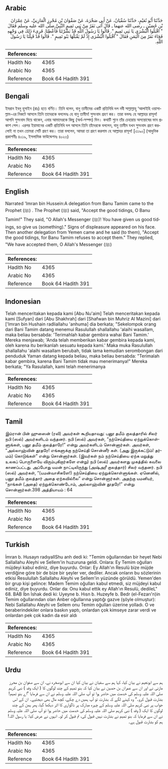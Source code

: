 ## Arabic


<div dir="rtl" lang="ar" style={{fontSize:'larger',backgroundColor:'#f8f9fa',padding:20}}>
حَدَّثَنَا أَبُو نُعَيْمٍ، حَدَّثَنَا سُفْيَانُ، عَنْ أَبِي صَخْرَةَ، عَنْ صَفْوَانَ بْنِ مُحْرِزٍ الْمَازِنِيِّ، عَنْ عِمْرَانَ بْنِ حُصَيْنٍ ـ رضى الله عنهما ـ قَالَ أَتَى نَفَرٌ مِنْ بَنِي تَمِيمٍ النَّبِيَّ صلى الله عليه وسلم فَقَالَ ‏"‏ اقْبَلُوا الْبُشْرَى يَا بَنِي تَمِيمٍ ‏"‏‏.‏ قَالُوا يَا رَسُولَ اللَّهِ قَدْ بَشَّرْتَنَا فَأَعْطِنَا‏.‏ فَرِيءَ ذَلِكَ فِي وَجْهِهِ فَجَاءَ نَفَرٌ مِنَ الْيَمَنِ فَقَالَ ‏"‏ اقْبَلُوا الْبُشْرَى إِذْ لَمْ يَقْبَلْهَا بَنُو تَمِيمٍ ‏"‏‏.‏ قَالُوا قَدْ قَبِلْنَا يَا رَسُولَ اللَّهِ‏.‏
</div>
<div style={{backgroundColor:'#f8f9fa',padding:20, marginBottom: 10}}><table> <thead> <tr> <th>References:</th> <th></th> </tr> </thead> <tbody><tr><td>Hadith No</td><td>4365</td></tr><tr><td>Arabic No</td><td>4365</td></tr><tr><td>Reference</td><td>Book 64 Hadith 391</td></tr></tbody></table></div>

## Bengali


<div dir="ltr" lang="bn" style={{fontSize:'larger',backgroundColor:'#f8f9fa',padding:20}}>
ইমরান ইবনু হুসাইন (রাঃ) হতে বর্ণিত। তিনি বলেন, বানু তামীমের একটি প্রতিনিধি দল নবী সাল্লাল্লাহু ‘আলাইহি ওয়াসাল্লাম-এর নিকটে আসলে তিনি তাদেরকে বললেনঃ হে বানু তামীম! সুসংবাদ গ্রহণ কর। তারা বললঃ হে আল্লাহর রাসূল! আপনি সুসংবাদ দিয়ে থাকেন, এবার আমাদেরকে কিছু (অর্থ-সম্পদ) দিন। কথাটি শুনে তাঁর চেহারায় অসন্তোষের ভাব প্রকাশ পেল। এরপর ইয়ামানের একটি প্রতিনিধি দল আসলে তিনি তাঁদেরকে বললেন, বানু তামীম যখন সুসংবাদ গ্রহণ করলোই না তখন তোমরা সেটি গ্রহণ কর। তারা বললেন, আমরা তা গ্রহণ করলাম হে আল্লাহর রাসূল! [৩১৯০] (আধুনিক প্রকাশনীঃ ৪০১৯, ইসলামিক ফাউন্ডেশনঃ ৪০২৩)
</div>
<div style={{backgroundColor:'#f8f9fa',padding:20, marginBottom: 10}}><table> <thead> <tr> <th>References:</th> <th></th> </tr> </thead> <tbody><tr><td>Hadith No</td><td>4365</td></tr><tr><td>Arabic No</td><td>4365</td></tr><tr><td>Reference</td><td>Book 64 Hadith 391</td></tr></tbody></table></div>

## English


<div dir="ltr" lang="en" style={{fontSize:'larger',backgroundColor:'#f8f9fa',padding:20}}>
Narrated 'Imran bin Hussein:A delegation from Banu Tamim came to the Prophet (ﷺ) . The Prophet (ﷺ) said, "Accept the good tidings, O Banu Tamim!" They said, "O Allah's Messenger (ﷺ)! You have given us good tidings, so give us (something)." Signs of displeasure appeared on his face. Then another delegation from Yemen came and he said (to them), "Accept the good tidings, for Banu Tamim refuses to accept them." They replied, "We have accepted them, O Allah's Messenger (ﷺ)
</div>
<div style={{backgroundColor:'#f8f9fa',padding:20, marginBottom: 10}}><table> <thead> <tr> <th>References:</th> <th></th> </tr> </thead> <tbody><tr><td>Hadith No</td><td>4365</td></tr><tr><td>Arabic No</td><td>4365</td></tr><tr><td>Reference</td><td>Book 64 Hadith 391</td></tr></tbody></table></div>

## Indonesian


<div dir="ltr" lang="id" style={{fontSize:'larger',backgroundColor:'#f8f9fa',padding:20}}>
Telah menceritakan kepada kami [Abu Nu'aim] Telah menceritakan kepada kami [Sufyan] dari [Abu Shakhrah] dari [Shafwan bin Muhriz Al Mazini] dari ['Imran bin Hushain radliallahu 'anhuma] dia berkata; "Sekelompok orang dari Bani Tamim datang menemui Rasulullah shallallahu 'alaihi wasallam, maka beliau bersabda: 'Terimahlah kabar gembira wahai Bani Tamim.' Mereka menjawab; 'Anda telah memberikan kabar gembira kepada kami, oleh karena itu berikanlah sesuatu kepada kami.' Maka muka Rasulullah shallallahu 'alaihi wasallam berubah, tidak lama kemudian serombongan dari penduduk Yaman datang kepada beliau, maka beliau bersabda: "Terimalah kabar gembira, karena Bani Tamim tidak mau menerimanya!" Mereka berkata; "Ya Rasulallah, kami telah menerimanya
</div>
<div style={{backgroundColor:'#f8f9fa',padding:20, marginBottom: 10}}><table> <thead> <tr> <th>References:</th> <th></th> </tr> </thead> <tbody><tr><td>Hadith No</td><td>4365</td></tr><tr><td>Arabic No</td><td>4365</td></tr><tr><td>Reference</td><td>Book 64 Hadith 391</td></tr></tbody></table></div>

## Tamil


<div dir="ltr" lang="ta" style={{fontSize:'larger',backgroundColor:'#f8f9fa',padding:20}}>
இம்ரான் பின் ஹுஸைன் (ரலி) அவர்கள் கூறியதாவது: பனூ தமீம் குலத்தாரில் சிலர் நபி (ஸல்) அவர்களிடம் வந்தனர். நபி (ஸல்) அவர்கள், “நற்செய்தியை ஏற்றுக்கொள்ளுங்கள், பனூ தமீம் குலத்தாரே!” என்று அவர்களிடம் சொன்னார்கள். அவர்கள், “அல்லாஹ்வின் தூதரே! எங்களுக்கு நற்செய்தி சொன்னீர் கள். (அது இருக்கட்டும்! தர்மம்) கொடுங்கள்” என்று சொன்னார்கள். (இவர்கள் நம் நற்செய்தியை ஏற்க மறுத்து உலகப் பொருளையே விரும்புகிறார்களே என்று) நபி (ஸல்) அவர்களது முகத்தில் கவலை காணப்பட்டது. அப்போது யமன் நாட்டிலிருந்து (அஷ்அரீ குலத்தார்) சிலர் வந்தனர். நபி (ஸல்) அவர்கள், “(யமன்வாசிகளே!) நற்செய்தியை ஏற்றுக்கொள்ளுங்கள். ஏனெனில், பனூ தமீம் குலத்தார் அதை ஏற்கவில்லை” என்று சொன்னார்கள். அதற்கு யமனியர், “நாங்கள் (அதை) ஏற்றுக்கொண்டோம், அல்லாஹ்வின் தூதரே!” என்று சொன்னார்கள்.398 அத்தியாயம் : 64
</div>
<div style={{backgroundColor:'#f8f9fa',padding:20, marginBottom: 10}}><table> <thead> <tr> <th>References:</th> <th></th> </tr> </thead> <tbody><tr><td>Hadith No</td><td>4365</td></tr><tr><td>Arabic No</td><td>4365</td></tr><tr><td>Reference</td><td>Book 64 Hadith 391</td></tr></tbody></table></div>

## Turkish


<div dir="ltr" lang="tr" style={{fontSize:'larger',backgroundColor:'#f8f9fa',padding:20}}>
İmran b. Husayn radıyallShu anh dedi ki: "Temim oğullarından bir heyet Nebi Sallallahu Aleyhi ve Sellem'in huzuruna geldi. Onlara: Ey Temim oğulları müjdeyi kabul ediniz, diye buyurdu. Onlar: Ey Allah'ın Resulü bize müjde verdiğine göre bir de bize bir şeyler ver, dediler. Ancak onların bu sözlerinin etkisi Resulullah Sallallahu Aleyhi ve Sellem'in yüzünde görüldü. Yemen'den bir grup kişi gelince: Madem Temim oğulları kabul etmedi, siz müjdeyi kabul ediniz, diye buyurdu. Onlar da: Onu kabul ettik ey Allah'ın Resulü, dedileL" 68. BAB İbn İshak dedi ki: Uyeyne b. Hısn b. Huzeyfe b. Bedr (el-Fezarı'n)in Temim oğullarından olan Anber oğullarına yaptığı gazve (şöyle olmuştur): Nebi Sallallahu Aleyhi ve Sellem onu Temim oğulları üzerine yolladı. O ve beraberindekiler onlara baskın yaptı, onlardan çok kimseye zarar verdi ve onlardan pek çok kadın da esir aldı
</div>
<div style={{backgroundColor:'#f8f9fa',padding:20, marginBottom: 10}}><table> <thead> <tr> <th>References:</th> <th></th> </tr> </thead> <tbody><tr><td>Hadith No</td><td>4365</td></tr><tr><td>Arabic No</td><td>4365</td></tr><tr><td>Reference</td><td>Book 64 Hadith 391</td></tr></tbody></table></div>

## Urdu


<div dir="rtl" lang="ur" style={{fontSize:'larger',backgroundColor:'#f8f9fa',padding:20}}>
ہم سے ابونعیم نے بیان کیا، کہا ہم سے سفیان نے بیان کیا ان سے ابوصخرہ نے، ان سے صفوان بن محرز مازنی نے اور ان سے عمران بن حصین نے بیان کیا کہ بنو تمیم کے چند لوگوں کا ( ایک وفد ) نبی کریم صلی اللہ علیہ وسلم کی خدمت میں حاضر ہوا تو آپ صلی اللہ علیہ وسلم نے ان سے فرمایا ”اے بنو تمیم! بشارت قبول کرو۔“ وہ کہنے لگے کہ بشارت تو آپ ہمیں دے چکے، کچھ مال بھی دیجئیے۔ ان کے اس جواب پر نبی کریم صلی اللہ علیہ وسلم کے چہرہ مبارک پر ناگواری کا اثر دیکھا گیا، پھر یمن کے چند لوگوں کا ایک ( وفد ) نبی کریم صلی اللہ علیہ وسلم کی خدمت میں حاضر ہوا تو آپ صلی اللہ علیہ وسلم نے ان سے فرمایا کہ بنو تمیم نے بشارت نہیں قبول کی، تم قبول کر لو۔ انہوں نے عرض کیا: یا رسول اللہ! ہم کو بشارت قبول ہے۔
</div>
<div style={{backgroundColor:'#f8f9fa',padding:20, marginBottom: 10}}><table> <thead> <tr> <th>References:</th> <th></th> </tr> </thead> <tbody><tr><td>Hadith No</td><td>4365</td></tr><tr><td>Arabic No</td><td>4365</td></tr><tr><td>Reference</td><td>Book 64 Hadith 391</td></tr></tbody></table></div>